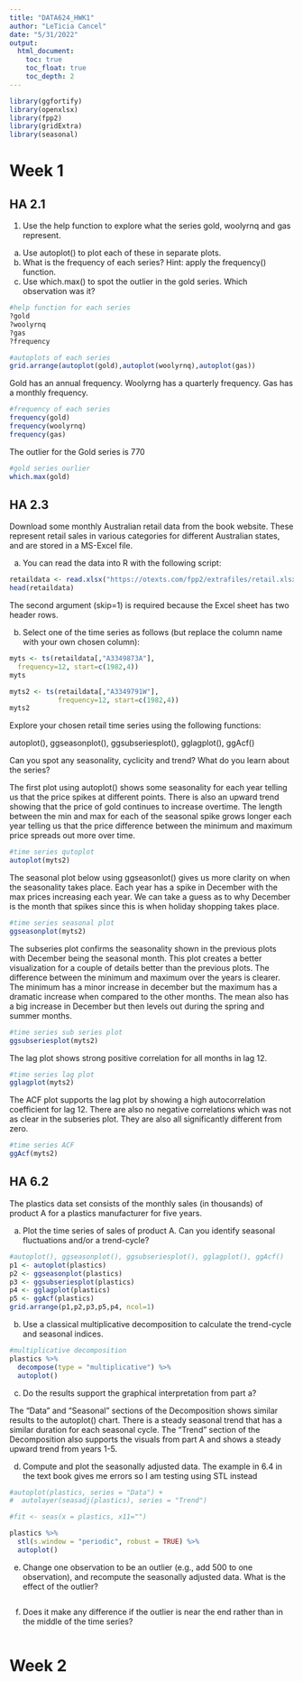 ```yaml
---
title: "DATA624_HWK1"
author: "LeTicia Cancel"
date: "5/31/2022"
output: 
  html_document:
    toc: true
    toc_float: true
    toc_depth: 2
---
```


```r
library(ggfortify)
library(openxlsx)
library(fpp2)
library(gridExtra)
library(seasonal)
```

# Week 1

## HA 2.1
1. Use the help function to explore what the series gold, woolyrnq and gas represent.
a. Use autoplot() to plot each of these in separate plots.
b. What is the frequency of each series? Hint: apply the frequency() function.
c. Use which.max() to spot the outlier in the gold series. Which observation was it?

```r
#help function for each series
?gold
?woolyrnq
?gas
?frequency
```

```r
#autoplots of each series
grid.arrange(autoplot(gold),autoplot(woolyrnq),autoplot(gas))
```
Gold has an annual frequency.
Woolyrng has a quarterly frequency. 
Gas has a monthly frequency. 
```r
#frequency of each series
frequency(gold)
frequency(woolyrnq)
frequency(gas)
```
The outlier for the Gold series is 770
```r
#gold series ourlier
which.max(gold)
```

## HA 2.3

Download some monthly Australian retail data from the book website. These represent retail sales in various categories for different Australian states, and are stored in a MS-Excel file.

a. You can read the data into R with the following script:
```r
retaildata <- read.xlsx("https://otexts.com/fpp2/extrafiles/retail.xlsx",startRow = 2)
head(retaildata)
```

The second argument (skip=1) is required because the Excel sheet has two header rows.

b. Select one of the time series as follows (but replace the column name with your own chosen column):
```r
myts <- ts(retaildata[,"A3349873A"],
  frequency=12, start=c(1982,4))
myts

myts2 <- ts(retaildata[,"A3349791W"],
            frequency=12, start=c(1982,4))
myts2
```

Explore your chosen retail time series using the following functions:

autoplot(), ggseasonplot(), ggsubseriesplot(), gglagplot(), ggAcf()

Can you spot any seasonality, cyclicity and trend? What do you learn about the series?

The first plot using autoplot() shows some seasonality for each year telling us that the price spikes at different points. There is also an upward trend showing that the price of gold continues to increase overtime. The length between the min and max for each of the seasonal spike grows longer each year telling us that the price difference between the minimum and maximum price spreads out more over time. 
```r
#time series qutoplot
autoplot(myts2)
```

The seasonal plot below using ggseasonlot() gives us more clarity on when the seasonality takes place. Each year has a spike in December with the max prices increasing each year. We can take a guess as to why December is the month that spikes since this is when holiday shopping takes place. 

```r
#time series seasonal plot
ggseasonplot(myts2)
```

The subseries plot confirms the seasonality shown in the previous plots with December being the seasonal month. This plot creates a better visualization for a couple of details better than the previous plots. The difference between the minimum and maximum over the years is clearer. The minimum has a minor increase in december but the maximum has a dramatic increase when compared to the other months. The mean also has a big increase in December but then levels out during the spring and summer months.

```r
#time series sub series plot
ggsubseriesplot(myts2)
```

The lag plot shows strong positive correlation for all months in lag 12.

```r
#time series lag plot
gglagplot(myts2)
```

The ACF plot supports the lag plot by showing a high autocorrelation coefficient for lag 12. There are also no negative correlations which was not as clear in the subseries plot. They are also all significantly different from zero. 

```r
#time series ACF
ggAcf(myts2)

```

## HA 6.2
The plastics data set consists of the monthly sales (in thousands) of product A for a plastics manufacturer for five years.

a. Plot the time series of sales of product A. Can you identify seasonal fluctuations and/or a trend-cycle?


```r
#autoplot(), ggseasonplot(), ggsubseriesplot(), gglagplot(), ggAcf()
p1 <- autoplot(plastics)
p2 <- ggseasonplot(plastics)
p3 <- ggsubseriesplot(plastics)
p4 <- gglagplot(plastics)
p5 <- ggAcf(plastics)
grid.arrange(p1,p2,p3,p5,p4, ncol=1)
```

b. Use a classical multiplicative decomposition to calculate the trend-cycle and seasonal indices.

```r
#multiplicative decomposition
plastics %>%
  decompose(type = "multiplicative") %>%
  autoplot()


```

c. Do the results support the graphical interpretation from part a?

The "Data" and "Seasonal" sections of the Decomposition shows similar results to the autoplot() chart. There is a steady seasonal trend that has a similar duration for each seasonal cycle. The "Trend" section of the Decomposition also supports the visuals from part A and shows a steady upward trend from years 1-5. 

d. Compute and plot the seasonally adjusted data.
The example in 6.4 in the text book gives me errors so I am testing using STL instead
```r
#autoplot(plastics, series = "Data") +
#  autolayer(seasadj(plastics), series = "Trend") 

#fit <- seas(x = plastics, x11="")

plastics %>%
  stl(s.window = "periodic", robust = TRUE) %>%
  autoplot()
```

e. Change one observation to be an outlier (e.g., add 500 to one observation), and recompute the seasonally adjusted data. What is the effect of the outlier?
```r

```

f. Does it make any difference if the outlier is near the end rather than in the middle of the time series?
```r

```


# Week 2




